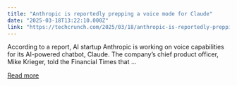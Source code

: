```yaml
---
title: "Anthropic is reportedly prepping a voice mode for Claude"
date: "2025-03-18T13:22:10.000Z"
link: "https://techcrunch.com/2025/03/18/anthropic-is-reportedly-prepping-a-voice-mode-for-claude/"
---
```


According to a report, AI startup Anthropic is working on voice capabilities for its AI-powered chatbot, Claude. The company&#8217;s chief product officer, Mike Krieger, told the Financial Times that ...

[Read more](https://techcrunch.com/2025/03/18/anthropic-is-reportedly-prepping-a-voice-mode-for-claude/)
